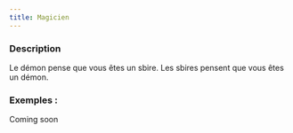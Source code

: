 ```yaml
---
title: Magicien
---
```



<Role MAGICIEN header />

### Description

Le démon pense que vous êtes un sbire. Les sbires pensent que vous êtes un démon.

### Exemples :

Coming soon
